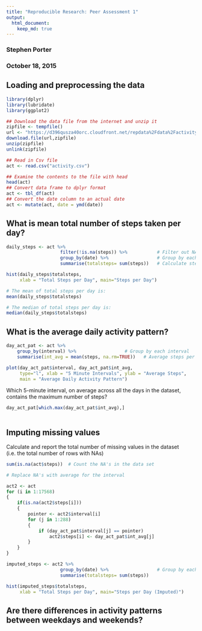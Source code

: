 ```yaml
---
title: "Reproducible Research: Peer Assessment 1"
output: 
  html_document:
    keep_md: true
---
```


### Stephen Porter
### October 18, 2015

## Loading and preprocessing the data
```r
library(dplyr)
library(lubridate)
library(ggplot2)

## Download the data file from the internet and unzip it
zipfile <- tempfile()
url <- "https://d396qusza40orc.cloudfront.net/repdata%2Fdata%2Factivity.zip"
download.file(url,zipfile)
unzip(zipfile)
unlink(zipfile)

## Read in Csv file
act <- read.csv("activity.csv")

## Examine the contents to the file with head
head(act)
## Convert data frame to dplyr format
act <- tbl_df(act)
## Convert the date column to an actual date
act <- mutate(act, date = ymd(date))
```


## What is mean total number of steps taken per day?
```r
daily_steps <- act %>% 
                    filter(!is.na(steps)) %>%           # Filter out NA's
                    group_by(date) %>%                  # Group by each day    
                    summarise(totalsteps= sum(steps))   # Calculate steps per day

hist(daily_steps$totalsteps, 
     xlab = "Total Steps per Day", main="Steps per Day")

# The mean of total steps per day is:
mean(daily_steps$totalsteps)

# The median of total steps per day is:
median(daily_steps$totalsteps)

```

## What is the average daily activity pattern?
```r

day_act_pat <- act %>% 
    group_by(interval) %>%                  # Group by each interval    
    summarise(int_avg = mean(steps, na.rm=TRUE))   # Average steps per interval

plot(day_act_pat$interval, day_act_pat$int_avg, 
     type="l", xlab = "5 Minute Intervals", ylab = "Average Steps",
     main = "Average Daily Activity Pattern")

```

Which 5-minute interval, on average across all the days in the dataset, 
contains the maximum number of steps?

```r

day_act_pat[which.max(day_act_pat$int_avg),]    
    
```
## Imputing missing values
Calculate and report the total number of missing values in the dataset 
(i.e. the total number of rows with NAs)
```r
sum(is.na(act$steps))  # Count the NA's in the data set

# Replace NA's with average for the interval

act2 <- act
for (i in 1:17568) 
{
    if(is.na(act2$steps[i])) 
    { 
        pointer <- act2$interval[i]
        for (j in 1:288) 
        {
            if (day_act_pat$interval[j] == pointer) 
                act2$steps[i] <- day_act_pat$int_avg[j]     
        }
    }
}

```

```r
imputed_steps <- act2 %>% 
                    group_by(date) %>%                  # Group by each day    
                    summarise(totalsteps= sum(steps))

hist(imputed_steps$totalsteps, 
     xlab = "Total Steps per Day", main="Steps per Day (Imputed)")

```

## Are there differences in activity patterns between weekdays and weekends?
